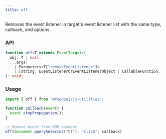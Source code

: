 ```yaml
---
title: off
---
```


Removes the event listener in target's event listener list with the same type, callback, and options.

### API

```typescript
function off<T extends EventTarget>(
  obj: T | null,
  ...args:
    | Parameters<T["removeEventListener"]>
    | [string, EventListenerOrEventListenerObject | CallableFunction, ...any]
): void;
```

### Usage

```typescript
import { off } from "@feedzai/js-utilities";

function callback(event) {
  event.stopPropagation();
}

// Remove event from DOM element
off(document.querySelector("h1"), "click", callback)
```
